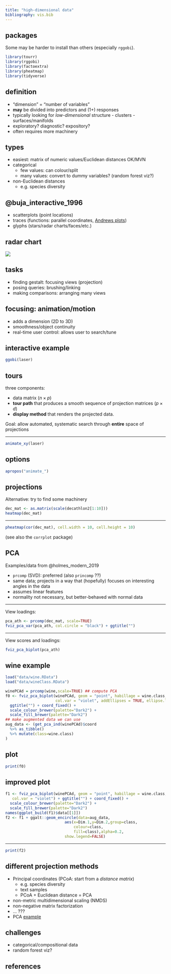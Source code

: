 ```yaml
---
title: "high-dimensional data"
bibliography: vis.bib
---
```


## packages

Some may be harder to install than others (especially `rggobi`).

```r
library(tourr)
library(rggobi)
library(factoextra)
library(pheatmap)
library(tidyverse)
```

## definition

- "dimension" = "number of variables"
- **may** be divided into predictors and (1+) responses
- typically looking for *low-dimensional* structure
      - clusters
	  - surfaces/manifolds
- exploratory? diagnostic? expository?
- often requires more machinery

## types

- easiest: matrix of numeric values/Euclidean distances OK/MVN
- categorical
     - few values: can colour/split
	 - many values: convert to dummy variables? (random forest viz?)
- non-Euclidean distances
     - e.g. species diversity
	 
## @buja_interactive_1996

- scatterplots (point locations)
- traces (functions: parallel coordinates, [Andrews plots](https://en.wikipedia.org/wiki/Andrews_plot))
- glyphs (stars/radar charts/faces/etc.)

## radar chart

![](pix/531px-Star_Plot_of_16_cars.jpg)

## tasks

* finding gestalt: focusing views (projection)
* posing queries: brushing/linking
* making comparisons: arranging many views

## focusing: animation/motion

* adds a dimension (2D to 3D)
* smoothness/object continuity
* real-time user control: allows user to search/tune

## interactive example

```r
ggobi(laser)
```

## tours

three components:

- data matrix ($n \times p$)
- **tour path** that produces a smooth sequence of projection matrices ($p \times d$)
- **display method** that renders the projected data.

Goal: allow automated, systematic search through **entire** space of projections

---

```r
animate_xy(laser)
```

## options

```r
apropos("animate_")
```

## projections

Alternative: try to find some machinery 

```r
dec_mat <- as.matrix(scale(decathlon2[1:10]))
heatmap(dec_mat)
```

---

```r
pheatmap(cor(dec_mat), cell.width = 10, cell.height = 10)
```

(see also the `corrplot` package)

## PCA

Examples/data from @holmes_modern_2019

- `prcomp` (SVD): preferred (also `princomp` ??)
- same data; projects in a way that (hopefully) focuses on interesting angles in the data
- assumes linear features
- normality not necessary, but better-behaved with normal data

---

View loadings:

```r
pca_ath <- prcomp(dec_mat, scale=TRUE)
fviz_pca_var(pca_ath, col.circle = "black") + ggtitle("")
```

--- 

View scores and loadings:

```r
fviz_pca_biplot(pca_ath)
```

## wine example

```r
load("data/wine.RData")
load("data/wineClass.RData")

winePCAd = prcomp(wine,scale=TRUE) ## compute PCA
f0 <- fviz_pca_biplot(winePCAd, geom = "point", habillage = wine.class,
                      col.var = "violet", addEllipses = TRUE, ellipse.level = 0.69) +
  ggtitle("") + coord_fixed() +
  scale_colour_brewer(palette="Dark2") +
  scale_fill_brewer(palette="Dark2")
## make augmented data we can use
aug_data <- (get_pca_ind(winePCAd)$coord
  %>% as_tibble()
  %>% mutate(class=wine.class)
)
```

## plot

```r
print(f0)
```

## improved plot

```r
f1 <- fviz_pca_biplot(winePCAd, geom = "point", habillage = wine.class,
   col.var = "violet") + ggtitle("") + coord_fixed() +
  scale_colour_brewer(palette="Dark2") +
  scale_fill_brewer(palette="Dark2")
names(ggplot_build(f1)$data[[1]])
f2 <- f1 + ggalt::geom_encircle(data=aug_data,
                          aes(x=Dim.1,y=Dim.2,group=class,
                              colour=class,
                              fill=class),alpha=0.2,
                          show.legend=FALSE)

```

--- 

```r
print(f2)
```

## different projection methods

- Principal coordinates (PCoA: start from a *distance matrix*)
    - e.g. species diversity
	- text samples
    - PCoA + Euclidean distance = PCA
- non-metric multidimensional scaling (NMDS)
- non-negative matrix factorization 
- ... ???
- PCA [example](http://www.sthda.com/english/articles/31-principal-component-methods-in-r-practical-guide/118-principal-component-analysis-in-r-prcomp-vs-princomp/)

## challenges

- categorical/compositional data
- random forest viz?

## references
